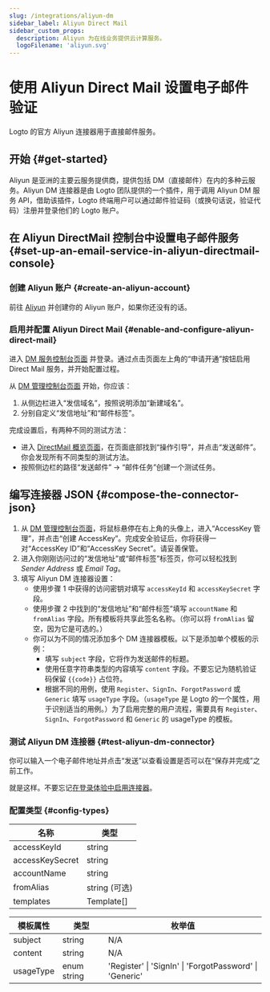 ```yaml
---
slug: /integrations/aliyun-dm
sidebar_label: Aliyun Direct Mail
sidebar_custom_props:
  description: Aliyun 为在线业务提供云计算服务。
  logoFilename: 'aliyun.svg'
---
```



# 使用 Aliyun Direct Mail 设置电子邮件验证

Logto 的官方 Aliyun 连接器用于直接邮件服务。

<GuideTip />

## 开始 \{#get-started}

Aliyun 是亚洲的主要云服务提供商，提供包括 DM（直接邮件）在内的多种云服务。Aliyun DM 连接器是由 Logto 团队提供的一个插件，用于调用 Aliyun DM 服务 API，借助该插件，Logto 终端用户可以通过邮件验证码（或换句话说，验证代码）注册并登录他们的 Logto 账户。

## 在 Aliyun DirectMail 控制台中设置电子邮件服务 \{#set-up-an-email-service-in-aliyun-directmail-console}

### 创建 Aliyun 账户 \{#create-an-aliyun-account}

前往 [Aliyun](https://aliyun.com/) 并创建你的 Aliyun 账户，如果你还没有的话。

### 启用并配置 Aliyun Direct Mail \{#enable-and-configure-aliyun-direct-mail}

进入 [DM 服务控制台页面](https://www.aliyun.com/product/directmail) 并登录。通过点击页面左上角的“申请开通”按钮启用 Direct Mail 服务，并开始配置过程。

从 [DM 管理控制台页面](https://dm.console.aliyun.com/) 开始，你应该：

1. 从侧边栏进入“发信域名”，按照说明添加“新建域名”。
2. 分别自定义“发信地址”和“邮件标签”。

完成设置后，有两种不同的测试方法：

- 进入 [DirectMail 概览页面](https://dm.console.aliyun.com/)，在页面底部找到“操作引导”，并点击“发送邮件”。你会发现所有不同类型的测试方法。
- 按照侧边栏的路径“发送邮件” -> “邮件任务”创建一个测试任务。

## 编写连接器 JSON \{#compose-the-connector-json}

1. 从 [DM 管理控制台页面](https://dm.console.aliyun.com/)，将鼠标悬停在右上角的头像上，进入“AccessKey 管理”，并点击“创建 AccessKey”。完成安全验证后，你将获得一对“AccessKey ID”和“AccessKey Secret”。请妥善保管。
2. 进入你刚刚访问过的“发信地址”或“邮件标签”标签页，你可以轻松找到 _Sender Address_ 或 _Email Tag_。
3. 填写 Aliyun DM 连接器设置：
   - 使用步骤 1 中获得的访问密钥对填写 `accessKeyId` 和 `accessKeySecret` 字段。
   - 使用步骤 2 中找到的“发信地址”和“邮件标签”填写 `accountName` 和 `fromAlias` 字段。所有模板将共享此签名名称。（你可以将 `fromAlias` 留空，因为它是可选的。）
   - 你可以为不同的情况添加多个 DM 连接器模板。以下是添加单个模板的示例：
     - 填写 `subject` 字段，它将作为发送邮件的标题。
     - 使用任意字符串类型的内容填写 `content` 字段。不要忘记为随机验证码保留 `{{code}}` 占位符。
     - 根据不同的用例，使用 `Register`、`SignIn`、`ForgotPassword` 或 `Generic` 填写 `usageType` 字段。（`usageType` 是 Logto 的一个属性，用于识别适当的用例。）为了启用完整的用户流程，需要具有 `Register`、`SignIn`、`ForgotPassword` 和 `Generic` 的 usageType 的模板。

### 测试 Aliyun DM 连接器 \{#test-aliyun-dm-connector}

你可以输入一个电子邮件地址并点击“发送”以查看设置是否可以在“保存并完成”之前工作。

就是这样。不要忘记[在登录体验中启用连接器](/connectors/email-connectors/#enable-email-sign-up-or-sign-in)。

### 配置类型 \{#config-types}

| 名称            | 类型          |
| --------------- | ------------- |
| accessKeyId     | string        |
| accessKeySecret | string        |
| accountName     | string        |
| fromAlias       | string (可选) |
| templates       | Template[]    |

| 模板属性  | 类型        | 枚举值                                                  |
| --------- | ----------- | ------------------------------------------------------- |
| subject   | string      | N/A                                                     |
| content   | string      | N/A                                                     |
| usageType | enum string | 'Register' \| 'SignIn' \| 'ForgotPassword' \| 'Generic' |
